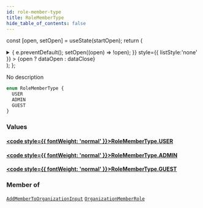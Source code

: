 ```yaml
---
id: role-member-type
title: RoleMemberType
hide_table_of_contents: false
---
```






const [open, setOpen] = useState(startOpen);
return (
<details {...(open ? { open: true } : {})} className="details" style={{ border:'none', boxShadow:'none', background:'var(--ifm-background-color)' }}>
<summary
onClick={(e) => {
e.preventDefault();
setOpen((open) => !open);
}}
style={{ listStyle:'none' }} >
{open ? dataOpen : dataClose}
</summary>
{open && children}
</details>
);
};

No description

```graphql
enum RoleMemberType {
  USER
  ADMIN
  GUEST
}
```

### Values

#### [<code style={{ fontWeight: 'normal' }}>RoleMemberType.<b>USER</b></code>](#)

>

#### [<code style={{ fontWeight: 'normal' }}>RoleMemberType.<b>ADMIN</b></code>](#)

>

#### [<code style={{ fontWeight: 'normal' }}>RoleMemberType.<b>GUEST</b></code>](#)

>

### Member of

[`AddMemberToOrganizationInput`](/api/inputs/add-member-to-organization-input) <Badge class="badge badge--secondary" text="input"/><Bullet />[`OrganizationMemberRole`](/api/objects/organization-member-role) <Badge class="badge badge--secondary" text="object"/>
